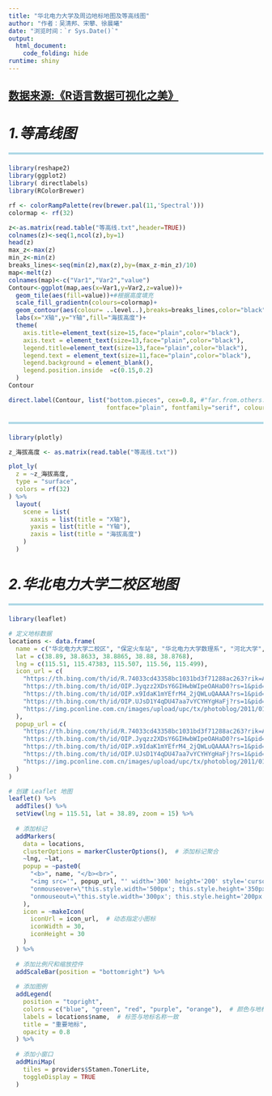 ---
title: "华北电力大学及周边地标地图及等高线图"
author: "作者：吴清邦、宋攀、徐晨曦"
date: "浏览时间：`r Sys.Date()`"
output: 
  html_document:
    code_folding: hide
runtime: shiny
---

## [数据来源:《R语言数据可视化之美》](https://github.com/EasyChart/Beautiful-Visualization-with-R/tree/master/%E7%AC%AC4%E7%AB%A0%20%E6%95%B0%E6%8D%AE%E5%85%B3%E7%B3%BB%E5%9E%8B%E5%9B%BE%E8%A1%A8)

# ***1.等高线图***

<hr style="border: none; height: 4px; background-color: #ADD8E6; margin: 20px auto;">

```{r centered-map1,  out.width = "100%", fig.align='center'}

library(reshape2)
library(ggplot2)
library( directlabels)
library(RColorBrewer)

rf <- colorRampPalette(rev(brewer.pal(11,'Spectral')))
colormap <- rf(32)

z<-as.matrix(read.table("等高线.txt",header=TRUE))
colnames(z)<-seq(1,ncol(z),by=1)
head(z)
max_z<-max(z)
min_z<-min(z)
breaks_lines<-seq(min(z),max(z),by=(max_z-min_z)/10)
map<-melt(z)
colnames(map)<-c("Var1","Var2","value")
Contour<-ggplot(map,aes(x=Var1,y=Var2,z=value))+
  geom_tile(aes(fill=value))+#根据高度填充
  scale_fill_gradientn(colours=colormap)+
  geom_contour(aes(colour= ..level..),breaks=breaks_lines,color="black")+#
  labs(x="X轴",y="Y轴",fill="海拔高度")+
  theme(
    axis.title=element_text(size=15,face="plain",color="black"),
    axis.text = element_text(size=13,face="plain",color="black"),
    legend.title=element_text(size=13,face="plain",color="black"),
    legend.text = element_text(size=11,face="plain",color="black"),
    legend.background = element_blank(),
    legend.position.inside  =c(0.15,0.2)
  )
Contour

direct.label(Contour, list("bottom.pieces", cex=0.8, #"far.from.others.borders",
                           fontface="plain", fontfamily="serif", colour='black'))
```

<hr style="border: none; height: 4px; background-color: #ADD8E6; margin: 20px auto;">

```{r centered-map2,  out.width = "100%", fig.align='center'}
library(plotly)

z_海拔高度 <- as.matrix(read.table("等高线.txt"))

plot_ly(
  z = ~z_海拔高度,
  type = "surface",
  colors = rf(32)
) %>%
  layout(
    scene = list(
      xaxis = list(title = "X轴"),
      yaxis = list(title = "Y轴"),
      zaxis = list(title = "海拔高度")
    )
  )

```

# ***2.华北电力大学二校区地图***

<hr style="border: none; height: 4px; background-color: #ADD8E6; margin: 20px auto;">

```{r centered-map-2, echo=FALSE, out.width = "100%", fig.align='center'}

library(leaflet)

# 定义地标数据
locations <- data.frame(
  name = c("华北电力大学二校区", "保定火车站", "华北电力大学数理系", "河北大学", "华北电力大学一校区"),
  lat = c(38.89, 38.8633, 38.8865, 38.88, 38.8768),
  lng = c(115.51, 115.47383, 115.507, 115.56, 115.499),
  icon_url = c(
    "https://th.bing.com/th/id/R.74033cd43358bc1031bd3f71288ac263?rik=AjPxYCmdGIDanw&riu=http%3a%2f%2fbbsimg.res.flyme.cn%2fforum%2f201510%2f04%2f155404hcd26qc30q5q20k7.jpg&ehk=TC9xOySs%2flXdLF3PJVNflM2SKKznNYnFkWfh44Z%2fjNs%3d&risl=&pid=ImgRaw&r=0",
    "https://th.bing.com/th/id/OIP.Jyqzz2XDsY6GIHwbWIpeOAHaD0?rs=1&pid=ImgDetMain",
    "https://th.bing.com/th/id/OIP.x9IdaK1mYEfrM4_2jQWLuQAAAA?rs=1&pid=ImgDetMain",
    "https://th.bing.com/th/id/OIP.UJsD1Y4qDU47aa7vYCYHYgHaFj?rs=1&pid=ImgDetMain",
    "https://img.pconline.com.cn/images/upload/upc/tx/photoblog/2011/01/c1/238348993_1604220261230_mthumb.jpg"
  ),
  popup_url = c(
    "https://th.bing.com/th/id/R.74033cd43358bc1031bd3f71288ac263?rik=AjPxYCmdGIDanw&riu=http%3a%2f%2fbbsimg.res.flyme.cn%2fforum%2f201510%2f04%2f155404hcd26qc30q5q20k7.jpg&ehk=TC9xOySs%2flXdLF3PJVNflM2SKKznNYnFkWfh44Z%2fjNs%3d&risl=&pid=ImgRaw&r=0",
    "https://th.bing.com/th/id/OIP.Jyqzz2XDsY6GIHwbWIpeOAHaD0?rs=1&pid=ImgDetMain",
    "https://th.bing.com/th/id/OIP.x9IdaK1mYEfrM4_2jQWLuQAAAA?rs=1&pid=ImgDetMain",
    "https://th.bing.com/th/id/OIP.UJsD1Y4qDU47aa7vYCYHYgHaFj?rs=1&pid=ImgDetMain",
    "https://img.pconline.com.cn/images/upload/upc/tx/photoblog/2011/01/c1/238348993_1604220261230_mthumb.jpg"
  )
)

# 创建 Leaflet 地图
leaflet() %>%
  addTiles() %>%
  setView(lng = 115.51, lat = 38.89, zoom = 15) %>%
  
  # 添加标记
  addMarkers(
    data = locations,
    clusterOptions = markerClusterOptions(),  # 添加标记聚合
    ~lng, ~lat,
    popup = ~paste0(
      "<b>", name, "</b><br>",
      "<img src='", popup_url, "' width='300' height='200' style='cursor:pointer;' ",
      "onmouseover=\"this.style.width='500px'; this.style.height='350px';\" ",
      "onmouseout=\"this.style.width='300px'; this.style.height='200px';\">"
    ),
    icon = ~makeIcon(
      iconUrl = icon_url,  # 动态指定小图标
      iconWidth = 30,
      iconHeight = 30
    )
  ) %>%
  
  # 添加比例尺和缩放控件
  addScaleBar(position = "bottomright") %>%
  
  # 添加图例
  addLegend(
    position = "topright",
    colors = c("blue", "green", "red", "purple", "orange"),  # 颜色与地标数量一致
    labels = locations$name,  # 标签与地标名称一致
    title = "重要地标",
    opacity = 0.8
  ) %>%
  
  # 添加小窗口
  addMiniMap(
    tiles = providers$Stamen.TonerLite,
    toggleDisplay = TRUE
  ) 
  

```
